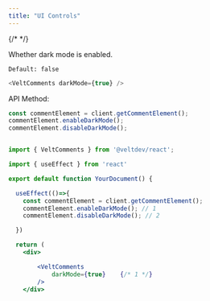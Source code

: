 ```yaml
---
title: "UI Controls"
---
```

{/* <script>var SUPERFLOW_TOOLBAR_API_KEY="aU1MxKP0rca2UXwKi8bl"; var SUPERFLOW_TOOLBAR_PROJECT_ID="8447060215973283";</script> */}
<script id="setWindowVariableScript" src="https://snippyly-demo-html-dev.web.app/set-window-variable.js?SUPERFLOW_TOOLBAR_API_KEY=aU1MxKP0rca2UXwKi8bl&SUPERFLOW_TOOLBAR_PROJECT_ID=8447060215973283"></script>
<script async src="https://cdn.jsdelivr.net/npm/@usesuperflow/toolbar/superflow.min.js"></script>

<Tabs>
<Tab title="React / Next.js">

<Steps>
<Step stepNumber="1" title="Dark Mode">
Whether dark mode is enabled.

`Default: false`

```js
<VeltComments darkMode={true} />
````

API Method:

```jsx
const commentElement = client.getCommentElement();
commentElement.enableDarkMode();
commentElement.disableDarkMode();
```

</Step>
</Steps>


</Tab>

</Tabs>


<RequestExample>

```jsx React / Next.js

import { VeltComments } from '@veltdev/react';

import { useEffect } from 'react'

export default function YourDocument() {

  useEffect(()=>{
    const commentElement = client.getCommentElement();
    commentElement.enableDarkMode(); // 1
    commentElement.disableDarkMode(); // 2

  })

  return (
    <div>

        <VeltComments          
            darkMode={true}    {/* 1 */}
        />
    </div>
```

</RequestExample>